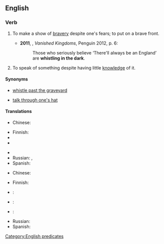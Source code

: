 ==English==

===Verb===
{{head|en|verb|head=[[whistle]] [[in]] [[the]] [[dark]]}}

# {{context|colloquial|lang=en}} To make a show of [[bravery]] despite one's fears; to put on a brave front.
#* '''2011''', {{w|Norman Davies}}, ''Vanished Kingdoms'', Penguin 2012, p. 6:
#*: Those who seriously believe ‘There'll always be an England’ are '''whistling in the dark'''. 
# {{context|idiomatic|US|lang=en}} To speak of something despite having little [[knowledge]] of it.

====Synonyms====
* {{sense|make a show of bravery}} [[whistle past the graveyard]]
* {{sense|speak of something without knowledge}} [[talk through one's hat]]

====Translations====
{{trans-top|make a show of bravery}}
* Chinese:
*: {{trreq|cmn}}
* Finnish: {{t|fi|vislailla}}
* {{trreq|fr}}
* {{trreq|de}}
{{trans-mid}}
* {{trreq|ja}}
* Russian: {{t|ru|бодриться|tr=bodrítʹsja|sc=Cyrl}}, {{t|ru|напускать на себя спокойствие|tr=napuskatʹ na sebja spokojstvije|sc=Cyrl}}
* Spanish: {{t|es|[[poner]] [[buena]] [[cara]]}}
{{trans-bottom}}

{{trans-top|speak without knowledge}}
* Chinese:
*: {{trreq|cmn}}
* Finnish: {{t|fi|puhua läpiä päähänsä}}
* {{trreq|fr}}:
* {{trreq|de}}:
* {{trreq|ja}}:
{{trans-mid}}
* Russian: {{t|ru|говорить не зная ничего толком|tr=govorítʹ ne znája ničevó tólkom|sc=Cyrl}}
* Spanish: {{t|es|mojonear}}
{{trans-bottom}}

[[Category:English predicates]]